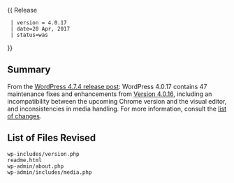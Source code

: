 {{ Release
  | version = 4.0.17
  | date=20 Apr, 2017
  | status=was
}}

== Summary ==
 
From the [https://wordpress.org/news/2017/04/wordpress-4-7-4/ WordPress 4.7.4 release post]: WordPress 4.0.17 contains 47 maintenance fixes and enhancements from [[Version 4.0.16]], including an incompatibility between the upcoming Chrome version and the visual editor, and inconsistencies in media handling. For more information, consult the [https://core.trac.wordpress.org/query?status=closed&milestone=4.7.4&group=component&col=id&col=summary&col=component&col=status&col=owner&col=type&col=priority&col=keywords&order=priority list of changes].

== List of Files Revised ==
 
<pre>
wp-includes/version.php
readme.html
wp-admin/about.php
wp-admin/includes/media.php
</pre>